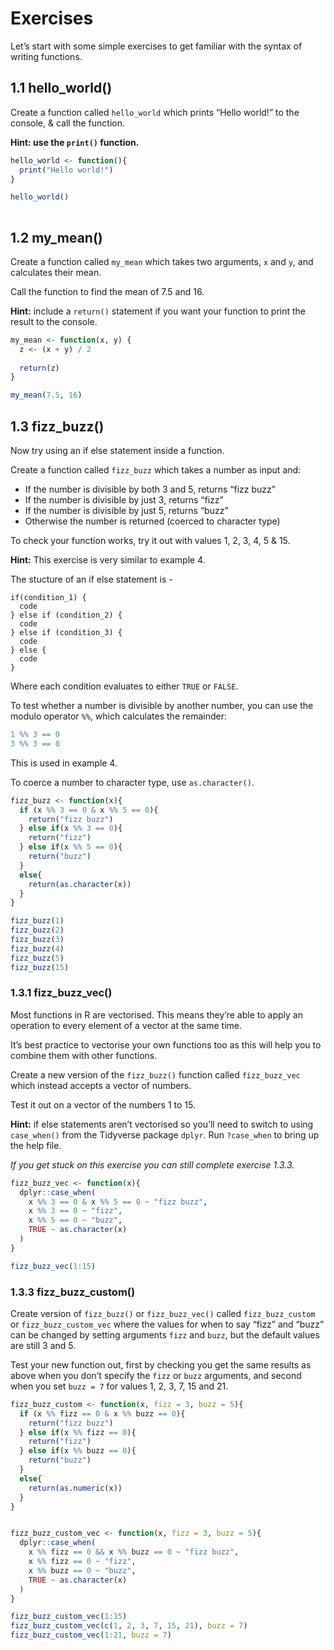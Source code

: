 # Exercises

Let's start with some simple exercises to get familiar with the syntax of writing
functions.

## 1.1 hello_world()
Create a function called `hello_world` which prints "Hello world!" to the 
console, & call the function.

**Hint: use the `print()` function.**

```r
hello_world <- function(){
  print("Hello world!")
}

hello_world()
  
```

## 1.2 my_mean()
Create a function called `my_mean` which takes two arguments, `x` and `y`, and
calculates their mean.

Call the function to find the mean of 7.5 and 16.

**Hint:** include a `return()` statement if you want your function to print the 
result to the console.

```r
my_mean <- function(x, y) {
  z <- (x + y) / 2
  
  return(z)
}

my_mean(7.5, 16)

```

## 1.3 fizz_buzz()

Now try using an if else statement inside a function.

Create a function called `fizz_buzz` which takes a number as input and:

* If the number is divisible by both 3 and 5, returns "fizz buzz"
* If the number is divisible by just 3, returns "fizz"
* If the number is divisible by just 5, returns "buzz"
* Otherwise the number is returned (coerced to character type)

To check your function works, try it out with values 1, 2, 3, 4, 5 & 15.

**Hint:** 
This exercise is very similar to example 4.

The stucture of an if else statement is - 

```
if(condition_1) {
  code
} else if (condition_2) {
  code
} else if (condition_3) {
  code
} else {
  code
}
```
Where each condition evaluates to either `TRUE` or `FALSE`.

To test whether a number is divisible by another number, you can use the modulo
operator `%%`, which calculates the remainder:
```r
1 %% 3 == 0
3 %% 3 == 0
```
This is used in example 4.

To coerce a number to character type, use `as.character()`.


```r
fizz_buzz <- function(x){
  if (x %% 3 == 0 & x %% 5 == 0){
    return("fizz buzz")
  } else if(x %% 3 == 0){
    return("fizz")
  } else if(x %% 5 == 0){
    return("buzz")
  }
  else{
    return(as.character(x))
  }
}

fizz_buzz(1)
fizz_buzz(2)
fizz_buzz(3)
fizz_buzz(4)
fizz_buzz(5)
fizz_buzz(15)
```

### 1.3.1 fizz_buzz_vec()

Most functions in R are vectorised. This means they're able to apply an operation
to every element of a vector at the same time.

It's best practice to vectorise your own functions too as this will help you to
combine them with other functions.

Create a new version of the `fizz_buzz()` function called `fizz_buzz_vec` which
instead accepts a vector of numbers.

Test it out on a vector of the numbers 1 to 15.

**Hint:** if else statements aren't vectorised so you'll need to switch to using 
`case_when()` from the Tidyverse package `dplyr`. Run `?case_when` to bring up 
the help file.

*If you get stuck on this exercise you can still complete exercise 1.3.3.*

```r
fizz_buzz_vec <- function(x){
  dplyr::case_when(
    x %% 3 == 0 & x %% 5 == 0 ~ "fizz buzz",
    x %% 3 == 0 ~ "fizz",
    x %% 5 == 0 ~ "buzz",
    TRUE ~ as.character(x)
  )
}

fizz_buzz_vec(1:15)

```

### 1.3.3 fizz_buzz_custom()
Create version of `fizz_buzz()` or `fizz_buzz_vec()` called `fizz_buzz_custom` or
`fizz_buzz_custom_vec` where the values for when to say "fizz" and "buzz" can be
changed by setting arguments `fizz` and `buzz`, but the default values are still
3 and 5.

Test your new function out, first by checking you get the same results as above 
when you don't specify the `fizz` or `buzz` arguments, and second when you set
`buzz = 7` for values 1, 2, 3, 7, 15 and 21.

```r
fizz_buzz_custom <- function(x, fizz = 3, buzz = 5){
  if (x %% fizz == 0 & x %% buzz == 0){
    return("fizz buzz")
  } else if(x %% fizz == 0){
    return("fizz")
  } else if(x %% buzz == 0){
    return("buzz")
  }
  else{
    return(as.numeric(x))
  }
}


fizz_buzz_custom_vec <- function(x, fizz = 3, buzz = 5){
  dplyr::case_when(
    x %% fizz == 0 && x %% buzz == 0 ~ "fizz buzz",
    x %% fizz == 0 ~ "fizz",
    x %% buzz == 0 ~ "buzz",
    TRUE ~ as.character(x)
  )
}

fizz_buzz_custom_vec(1:15)
fizz_buzz_custom_vec(c(1, 2, 3, 7, 15, 21), buzz = 7)
fizz_buzz_custom_vec(1:21, buzz = 7)


```




